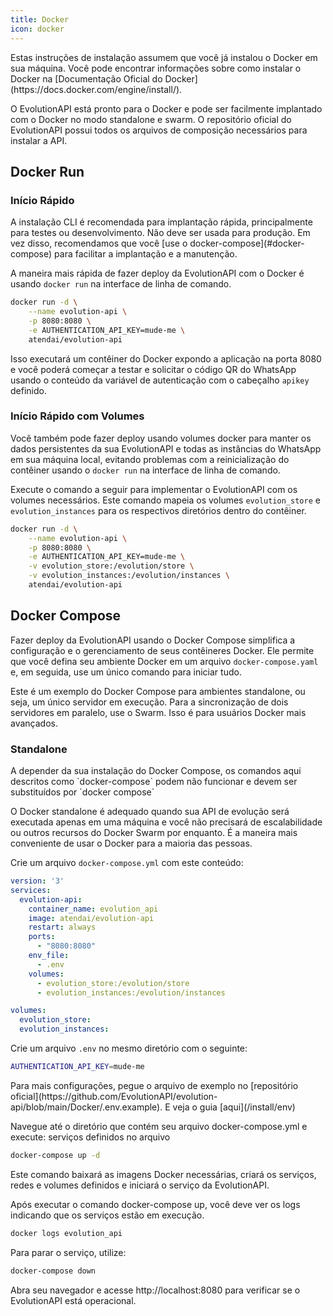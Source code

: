 ```yaml
---
title: Docker
icon: docker
---
```


<Note>
  Estas instruções de instalação assumem que você já instalou o Docker em sua máquina. Você pode encontrar
  informações sobre como instalar o Docker na
  [Documentação Oficial do Docker](https://docs.docker.com/engine/install/).
</Note>

O EvolutionAPI está pronto para o Docker e pode ser facilmente implantado com o Docker no modo standalone e swarm. O repositório oficial do 
EvolutionAPI possui todos os arquivos de composição necessários para instalar a API.

## Docker Run
### Início Rápido

<Warning>
  A instalação CLI é recomendada para implantação rápida, principalmente para testes ou desenvolvimento. Não deve
  ser usada para produção. Em vez disso, recomendamos que você [use o docker-compose](#docker-compose) para
  facilitar a implantação e a manutenção.  
</Warning>

A maneira mais rápida de fazer deploy da EvolutionAPI com o Docker é usando `docker run` na interface de linha de
comando.

~~~ bash
docker run -d \
    --name evolution-api \
    -p 8080:8080 \
    -e AUTHENTICATION_API_KEY=mude-me \
    atendai/evolution-api
~~~

Isso executará um contêiner do Docker expondo a aplicação na porta 8080 e você poderá começar a testar e solicitar
o código QR do WhatsApp usando o conteúdo da variável de autenticação com o cabeçalho `apikey` definido.

### Início Rápido com Volumes

Você também pode fazer deploy usando volumes docker para manter os dados persistentes da sua EvolutionAPI e todas
as instâncias do WhatsApp em sua máquina local, evitando problemas com a reinicialização do contêiner usando o
`docker run` na interface de linha de comando.

Execute o comando a seguir para implementar o EvolutionAPI com os volumes necessários. Este comando mapeia os
volumes `evolution_store` e `evolution_instances` para os respectivos diretórios dentro do contêiner.

~~~ bash
docker run -d \
    --name evolution-api \
    -p 8080:8080 \
    -e AUTHENTICATION_API_KEY=mude-me \
    -v evolution_store:/evolution/store \
    -v evolution_instances:/evolution/instances \
    atendai/evolution-api
~~~

## Docker Compose

Fazer deploy da EvolutionAPI usando o Docker Compose simplifica a configuração e o gerenciamento de seus
contêineres Docker. Ele permite que você defina seu ambiente Docker em um arquivo `docker-compose.yaml` e, em
seguida, use um único comando para iniciar tudo.

Este é um exemplo do Docker Compose para ambientes standalone, ou seja, um único servidor em execução. Para a
sincronização de dois servidores em paralelo, use o Swarm. Isso é para usuários Docker mais avançados.

### Standalone

<Warning>
  A depender da sua instalação do Docker Compose, os comandos aqui descritos como `docker-compose` podem não
  funcionar e devem ser substituídos por `docker compose`
</Warning>

O Docker standalone é adequado quando sua API de evolução será executada apenas em uma máquina e você não precisará
de escalabilidade ou outros recursos do Docker Swarm por enquanto. É a maneira mais conveniente de usar o Docker
para a maioria das pessoas.

Crie um arquivo `docker-compose.yml` com este conteúdo:

~~~ yaml docker-compose.yml
version: '3'
services:
  evolution-api:
    container_name: evolution_api
    image: atendai/evolution-api
    restart: always
    ports:
      - "8080:8080"
    env_file:
      - .env
    volumes:
      - evolution_store:/evolution/store
      - evolution_instances:/evolution/instances

volumes:
  evolution_store:
  evolution_instances:
~~~

Crie um arquivo `.env` no mesmo diretório com o seguinte:

~~~ bash .env
AUTHENTICATION_API_KEY=mude-me
~~~
<Note>
  Para mais configurações, pegue o arquivo de exemplo no
  [repositório oficial](https://github.com/EvolutionAPI/evolution-api/blob/main/Docker/.env.example). E veja o
  guia [aqui](/install/env)
</Note>

Navegue até o diretório que contém seu arquivo docker-compose.yml e execute:
serviços definidos no arquivo

~~~ bash
docker-compose up -d
~~~

Este comando baixará as imagens Docker necessárias, criará os serviços, redes e volumes definidos e iniciará o serviço da EvolutionAPI.

Após executar o comando docker-compose up, você deve ver os logs indicando que os serviços estão em execução.

~~~ bash
docker logs evolution_api
~~~

Para parar o serviço, utilize:
~~~ bash
docker-compose down
~~~

Abra seu navegador e acesse http://localhost:8080 para verificar se o EvolutionAPI está operacional.